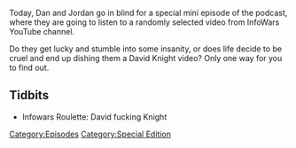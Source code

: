 {{DEFAULTSORT:
    #_EPISODE_0010S:InfoWars Roulette #1
}}{{DISPLAYTITLE:
    InfoWars Roulette #1
}}{{Episode
    | title           = InfoWars Roulette #1
    | caption         = [https://knowledgefight.libsyn.com/knowledge-fight-infowars-roulette-1 Listen to this episode on Libsyn]
    | episodeNumber   = S001
    | length          = 00:52:32
    | airDate         = February 10, 2017
    | episodeType     = [[:Category:Special Edition|Special Edition]]
    | appearance      = [[David Knight]]
    | previousEpisode = [[10: February 6, 2017]]
    | nextEpisode     = [[11: February 10, 2017]]
}}

{{Stub}}

Today, Dan and Jordan go in blind for a special mini episode of the podcast, where they are going to listen to a randomly selected video from InfoWars YouTube channel.

Do they get lucky and stumble into some insanity, or does life decide to be cruel and end up dishing them a David Knight video? Only one way for you to find out.

==Tidbits==

*Infowars Roulette: David fucking Knight

[[Category:Episodes]]
[[Category:Special Edition]]